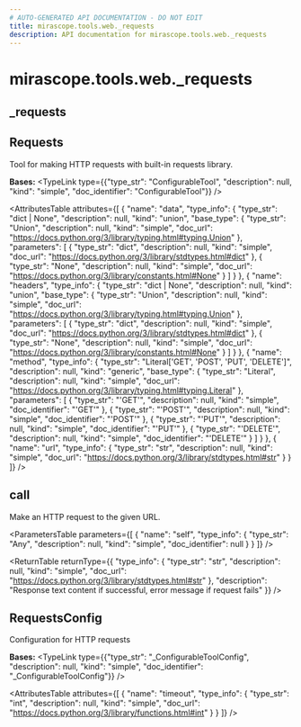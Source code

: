 ```yaml
---
# AUTO-GENERATED API DOCUMENTATION - DO NOT EDIT
title: mirascope.tools.web._requests
description: API documentation for mirascope.tools.web._requests
---
```


# mirascope.tools.web._requests

## <ApiType type="Module" path="tools/web/requests" symbolName="_requests" /> _requests

## <ApiType type="Class" path="tools/web/requests" symbolName="Requests" /> Requests

Tool for making HTTP requests with built-in requests library.

**Bases:** 
<TypeLink type={{"type_str": "ConfigurableTool", "description": null, "kind": "simple", "doc_identifier": "ConfigurableTool"}} />

<AttributesTable
  attributes={[
  {
    "name": "data",
    "type_info": {
      "type_str": "dict | None",
      "description": null,
      "kind": "union",
      "base_type": {
        "type_str": "Union",
        "description": null,
        "kind": "simple",
        "doc_url": "https://docs.python.org/3/library/typing.html#typing.Union"
      },
      "parameters": [
        {
          "type_str": "dict",
          "description": null,
          "kind": "simple",
          "doc_url": "https://docs.python.org/3/library/stdtypes.html#dict"
        },
        {
          "type_str": "None",
          "description": null,
          "kind": "simple",
          "doc_url": "https://docs.python.org/3/library/constants.html#None"
        }
      ]
    }
  },
  {
    "name": "headers",
    "type_info": {
      "type_str": "dict | None",
      "description": null,
      "kind": "union",
      "base_type": {
        "type_str": "Union",
        "description": null,
        "kind": "simple",
        "doc_url": "https://docs.python.org/3/library/typing.html#typing.Union"
      },
      "parameters": [
        {
          "type_str": "dict",
          "description": null,
          "kind": "simple",
          "doc_url": "https://docs.python.org/3/library/stdtypes.html#dict"
        },
        {
          "type_str": "None",
          "description": null,
          "kind": "simple",
          "doc_url": "https://docs.python.org/3/library/constants.html#None"
        }
      ]
    }
  },
  {
    "name": "method",
    "type_info": {
      "type_str": "Literal['GET', 'POST', 'PUT', 'DELETE']",
      "description": null,
      "kind": "generic",
      "base_type": {
        "type_str": "Literal",
        "description": null,
        "kind": "simple",
        "doc_url": "https://docs.python.org/3/library/typing.html#typing.Literal"
      },
      "parameters": [
        {
          "type_str": "'GET'",
          "description": null,
          "kind": "simple",
          "doc_identifier": "'GET'"
        },
        {
          "type_str": "'POST'",
          "description": null,
          "kind": "simple",
          "doc_identifier": "'POST'"
        },
        {
          "type_str": "'PUT'",
          "description": null,
          "kind": "simple",
          "doc_identifier": "'PUT'"
        },
        {
          "type_str": "'DELETE'",
          "description": null,
          "kind": "simple",
          "doc_identifier": "'DELETE'"
        }
      ]
    }
  },
  {
    "name": "url",
    "type_info": {
      "type_str": "str",
      "description": null,
      "kind": "simple",
      "doc_url": "https://docs.python.org/3/library/stdtypes.html#str"
    }
  }
]}
/>

## <ApiType type="Function" path="tools/web/requests" symbolName="call" /> call

Make an HTTP request to the given URL.

<ParametersTable
  parameters={[
  {
    "name": "self",
    "type_info": {
      "type_str": "Any",
      "description": null,
      "kind": "simple",
      "doc_identifier": null
    }
  }
]}
/>

<ReturnTable
  returnType={{
  "type_info": {
    "type_str": "str",
    "description": null,
    "kind": "simple",
    "doc_url": "https://docs.python.org/3/library/stdtypes.html#str"
  },
  "description": "Response text content if successful, error message if request fails"
}}
/>



## <ApiType type="Class" path="tools/web/requests" symbolName="RequestsConfig" /> RequestsConfig

Configuration for HTTP requests

**Bases:** 
<TypeLink type={{"type_str": "_ConfigurableToolConfig", "description": null, "kind": "simple", "doc_identifier": "_ConfigurableToolConfig"}} />

<AttributesTable
  attributes={[
  {
    "name": "timeout",
    "type_info": {
      "type_str": "int",
      "description": null,
      "kind": "simple",
      "doc_url": "https://docs.python.org/3/library/functions.html#int"
    }
  }
]}
/>



